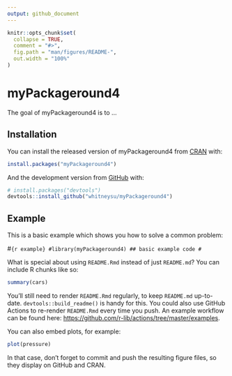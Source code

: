 ```yaml
---
output: github_document
---
```


<!-- README.md is generated from README.Rmd. Please edit that file -->

```r
knitr::opts_chunk$set(
  collapse = TRUE,
  comment = "#>",
  fig.path = "man/figures/README-",
  out.width = "100%"
)
```

# myPackageround4

<!-- badges: start -->
<!-- badges: end -->

The goal of myPackageround4 is to ...

## Installation

You can install the released version of myPackageround4 from [CRAN](https://CRAN.R-project.org) with:

``` r
install.packages("myPackageround4")
```

And the development version from [GitHub](https://github.com/) with:

``` r
# install.packages("devtools")
devtools::install_github("whitneysu/myPackageround4")
```
## Example

This is a basic example which shows you how to solve a common problem:

#```{r example}
#library(myPackageround4)
## basic example code
#```

What is special about using `README.Rmd` instead of just `README.md`? You can include R chunks like so:

```r
summary(cars)
```

You'll still need to render `README.Rmd` regularly, to keep `README.md` up-to-date. `devtools::build_readme()` is handy for this. You could also use GitHub Actions to re-render `README.Rmd` every time you push. An example workflow can be found here: <https://github.com/r-lib/actions/tree/master/examples>.

You can also embed plots, for example:

```r
plot(pressure)
```

In that case, don't forget to commit and push the resulting figure files, so they display on GitHub and CRAN.
